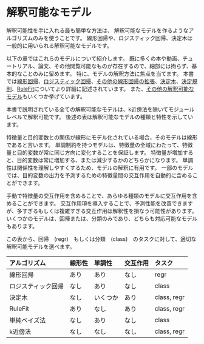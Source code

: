 <!--
# Interpretable Models {#simple}
-->
# 解釈可能なモデル {#simple}

<!--
The easiest way to achieve interpretability is to use only a subset of algorithms that create interpretable models.
Linear regression, logistic regression and the decision tree are commonly used interpretable models.
-->
解釈可能性を手に入れる最も簡単な方法は、 解釈可能なモデルを作るようなアルゴリズムのみを使うことです。 線形回帰や、ロジスティック回帰、決定木は一般的に用いられる解釈可能なモデルです。

<!--
In the following chapters we will talk about these models.
Not in detail, only the basics, because there is already a ton of books, videos, tutorials, papers and more material available.
We will focus on how to interpret the models.
The book discusses [linear regression](#limo), [logistic regression](#logistic), [other linear regression extensions](#extend-lm), [decision trees](#tree), [decision rules](#rules) and [the RuleFit algorithm](#rulefit) in more detail. 
It also lists [other interpretable models](#other-interpretable).
-->
以下の章ではこれらのモデルについて紹介します。
既に多くの本や動画、チュートリアル、論文、その他閲覧可能なものが存在するので、細部には拘らず、基本的なことのみに留めます。
特に、モデルの解釈方法に焦点を当てます。
本書では[線形回帰](#limo)、[ロジスティック回帰](#logistic)、[その他の線形回帰の拡張](#extend-lm)、[決定木](#tree)、[決定規則](#rules)、[RuleFit](#rulefit)についてより詳細に記述されています。
また、[その他の解釈可能なモデル](#other-interpretable)もいくつか挙げています。

<!--
All interpretable models explained in this book are interpretable on a modular level, with the exception of the k-nearest neighbors method.
The following table gives an overview of the interpretable model types and their properties.
-->
本書で説明されている全ての解釈可能なモデルは、k近傍法を除いてモジュールレベルで解釈可能です。
後述の表は解釈可能なモデルの種類と特性を示しています。

<!--
A model is linear if the association between features and target is modelled linearly.
A model with monotonicity constraints ensures that the relationship between a feature and the target outcome always goes in the same direction over the entire range of the feature:
An increase in the feature value either always leads to an increase or always to a decrease in the target outcome.
Monotonicity is useful for the interpretation of a model because it makes it easier to understand a relationship.
Some models can automatically include interactions between features to predict the target outcome.
-->
特徴量と目的変数との関係が線形にモデル化されている場合，そのモデルは線形であると言います。
単調制約を持つモデルは、特徴量の全域にわたって、特徴量と目的変数が常に同じ方向に変化することを保証します。
特徴量が増加すると、目的変数は常に増加する、または減少するかのどちらかになります。
単調性は関係性を理解しやすくするため、モデルの解釈に有用です。
一部のモデルでは、目的変数の出力を予測するための特徴量間の交互作用を自動的に含めることができます。

<!--
You can include interactions in any type of model by manually creating interaction features.
Interactions can improve predictive performance, but too many or too complex interactions can hurt interpretability.
Some models handle only regression, some only classification, and still others both.
-->
手動で特徴量の交互作用を含めることで、あらゆる種類のモデルに交互作用を含めることができます。
交互作用項を導入することで、予測性能を改善できますが、多すぎるもしくは複雑すぎる交互作用は解釈性を損なう可能性があります。
いくつかのモデルは、回帰または、分類のみであり、どちらも対応可能なモデルもあります。

<!--From this table, you can select a suitable interpretable model for your task, either regression (regr) or classification (class):-->
この表から、回帰　(regr)　もしくは分類　(class)　のタスクに対して、適切な解釈可能モデルを選べます。

<!--
| Algorithm |Linear |Monotone|Interaction|Task|
|:--------------|:----|:----|:------|:--------|
| Linear regression | Yes | Yes | No | regr |
| Logistic regression | No | Yes | No | class|
| Decision trees | No | Some | Yes | class,regr|
| RuleFit| Yes | No | Yes| class,regr |
| Naive Bayes | No | Yes | No | class |
| k-nearest neighbors | No | No | No | class,regr|
-->

| アルゴリズム |線形性 |単調性|交互作用|タスク|
|:--------------|:----|:----|:------|:--------|
| 線形回帰 | あり | あり | なし | regr |
| ロジスティック回帰 | なし | あり | なし | class|
| 決定木 | なし | いくつか | あり | class, regr|
| RuleFit| あり | なし | あり| class, regr |
| 単純ベイズ法 | なし | あり | なし | class | 
| k近傍法 | なし | なし | なし | class, regr|

